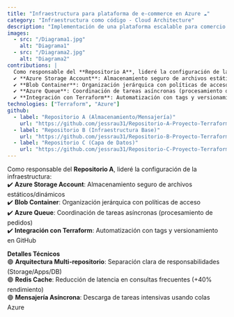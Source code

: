 ```yaml
---
title: "Infraestructura para plataforma de e-commerce en Azure ☁️"
category: "Infraestructura como código - Cloud Architecture"
description: "Implementación de una plataforma escalable para comercio electrónico en Azure, integrando contenido estático, aplicaciones web, procesamiento asíncrono, base de datos relacional y sistema de caché."
images:  
  - src: "/Diagrama1.jpg"
    alt: "Diagrama1"
  - src: "/Diagrama2.jpg"
    alt: "Diagrama2"
contributions: |
  Como responsable del **Repositorio A**, lideré la configuración de la infraestructura:          
  ✔️ **Azure Storage Account**: Almacenamiento seguro de archivos estáticos/dinámicos  
  ✔️ **Blob Container**: Organización jerárquica con políticas de acceso  
  ✔️ **Azure Queue**: Coordinación de tareas asíncronas (procesamiento de pedidos)  
  ✔️ **Integración con Terraform**: Automatización con tags y versionamiento en GitHub
technologies: ["Terraform", "Azure"]
github:
  - label: "Repositorio A (Almacenamiento/Mensajería)"
    url: "https://github.com/jessrau31/Repositorio-A-Proyecto-Terraform.git"
  - label: "Repositorio B (Infraestructura Base)"
    url: "https://github.com/jessrau31/Repositorio-B-Proyecto-Terraform.git" 
  - label: "Repositorio C (Capa de Datos)"
    url: "https://github.com/jessrau31/Repositorio-C-Proyecto-Terraform.git"
---
```

Como responsable del **Repositorio A**, lideré la configuración de la infraestructura:    
  ✔️ **Azure Storage Account**: Almacenamiento seguro de archivos estáticos/dinámicos  
  ✔️ **Blob Container**: Organización jerárquica con políticas de acceso  
  ✔️ **Azure Queue**: Coordinación de tareas asíncronas (procesamiento de pedidos)  
  ✔️ **Integración con Terraform**: Automatización con tags y versionamiento en GitHub

**Detalles Técnicos**   
🟣 **Arquitectura Multi-repositorio**: Separación clara de responsabilidades (Storage/Apps/DB)  
🟣 **Redis Cache**: Reducción de latencia en consultas frecuentes (+40% rendimiento)  
🟣 **Mensajería Asíncrona**: Descarga de tareas intensivas usando colas Azure  